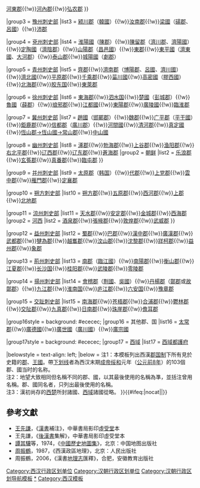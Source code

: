 {{Navbox
|name  = 西汉行政区划
|title = [[西汉]][[西汉行政区划|行政区划]]
|state = {{{state<includeonly>|collapsed</includeonly>}}}
|above = [[中国首都|都城]]：'''[[京兆尹|京兆]][[长安县]]'''

|group1style = background: #ececec; text-align: right;
|group1 = [[行部]]
|list1style = background: #ececec; text-align: center;
|list1 = [[郡县制|郡]]、[[封建制度 (中國)|王國]]

|group2 = [[司隸校尉部]]
|list2 =
{{Navbox|child
|groupstyle = background: #ececec;
|group1 = [[三辅]]
|list1 = [[渭南郡]]→[[內史 (秦漢行政區)|右内史]]→<u>[[京兆尹]]</u>{{!w}}([[左馮翊|河上郡]]＋[[右扶風|中地郡]])→[[內史 (秦漢行政區)|左内史]]→(<u>[[左馮翊]]</u>＋<u>[[右扶風]]</u>)
|group2 = [[三河地区|三河]]
|list2 = <u>[[河南郡]]</u>{{!w}}<u>[[河東郡 (中國)|河東郡]]</u>{{!w}}<u>[[河內郡 (中國)|河內郡]]</u>{{!w}}<u>[[弘农郡]]</u>
}}

|group3 = [[豫州刺史部]]
|list3 = <u>[[颍川郡]]</u>（[[韩国 (汉朝)|韓國]]）{{!w}}<u>[[汝南郡]]</u>{{!w}}<u>[[梁國 (漢朝)|梁國]]</u>（[[碭郡]]、[[吕国 (汉朝)|呂國]]）{{!w}}<u>[[沛郡]]</u>

|group4 = [[兗州刺史部]]
|list4 = <u>[[陳郡|淮陽國]]</u>（[[陳郡]]）{{!w}}<u>[[陳留郡]]</u>（[[陳留郡|濟川郡]]、[[陳留郡|濟陽國]]）{{!w}}<u>[[濟陰郡|定陶國]]</u>（[[濟陰郡]]）{{!w}}<u>[[山陽郡]]</u>（[[山陽郡|昌邑國]]）{{!w}}<u>[[東郡]]</u>{{!w}}<u>[[東平郡|東平國]]</u>（[[東平郡|濟東國]]、[[東平郡|大河郡]]）{{!w}}<u>[[泰山郡]]</u>{{!w}}<u>[[城陽郡|城陽國]]</u>（[[城陽郡|劇郡]]）

|group5 = [[青州刺史部]]
|list5 = <u>[[齊郡]]</u>{{!w}}<u>[[濟南郡]]</u>（[[濟南郡|博陽郡]]、[[吕国 (汉朝)|呂國]]、[[濟南郡|濟川國]]）{{!w}}[[济北郡|濟北國]]{{!w}}<u>[[平原郡]]</u>{{!w}}<u>[[千乘郡]]</u>{{!w}}<u>[[菑川國]]</u>{{!w}}<u>[[高密郡|高密國]]</u>（[[胶西郡|膠西國]]）{{!w}}<u>[[北海郡]]</u>{{!w}}<u>[[胶东国]]</u>{{!w}}<u>[[東萊郡]]</u>

|group6 = [[徐州刺史部]]
|list6 = <u>[[東海郡]]</u>{{!w}}<u>[[泗水国]]</u>{{!w}}<u>[[彭城郡|楚國]]</u>（[[彭城郡]]）{{!w}}<u>[[魯郡|魯國]]</u>（[[薛郡]]）{{!w}}<u>[[琅邪郡]]</u>{{!w}}[[廣陵郡|江都國]]{{!w}}[[廣陵郡|東陽郡]]{{!w}}<u>[[廣陵郡|廣陵國]]</u>{{!w}}<u>[[臨淮郡]]</u>

|group7 = [[冀州刺史部]]
|list7 = <u>[[邯鄲郡|趙國]]</u>（[[邯鄲郡]]）{{!w}}<u>[[魏郡]]</u>{{!w}}<u>[[广平郡]]</u>（[[广平郡|平干國]]）{{!w}}<u>[[鉅鹿郡]]</u>{{!w}}<u>[[信都郡]]</u>（[[信都郡|廣川郡]]）{{!w}}<u>[[河間郡|河間國]]</u>{{!w}}<u>[[清河郡]]</u>{{!w}}<u>[[真定國]]</u>{{!w}}[[常山郡|恆山郡→恆山國→<u>常山郡</u>]]{{!w}}<u>[[中山郡|中山國]]</u>

|group8 = [[幽州刺史部]]
|list8 = {{Navbox|child
|groupstyle = background: #ececec;
|list1 = [[广阳郡|廣陽國]]（[[广阳郡|燕國]]）</u>{{!w}}<u>[[涿郡]]</u>{{!w}}<u>[[勃海郡]]</u>{{!w}}<u>[[上谷郡]]</u>{{!w}}<u>[[渔阳郡]]</u>{{!w}}<u>[[右北平郡]]</u>{{!w}}<u>[[辽西郡]]</u>{{!w}}<u>[[辽东郡]]</u>{{!w}}[[蒼海郡]]
|group2 = [[漢四郡|朝鲜]]
|list2 = <u>[[乐浪郡]]</u>{{!w}}<u>[[玄菟郡]]</u>{{!w}}[[真番郡]]{{!w}}[[臨屯郡]]
}}

|group9 = [[并州刺史部]]
|list9 = <u>[[太原郡]]</u>（[[韩国 (汉朝)|韩国]]）{{!w}}<u>[[代郡]]</u>{{!w}}<u>[[上党郡]]</u>{{!w}}<u>[[云中郡 (赵国)|雲中郡]]</u>{{!w}}<u>[[雁門郡]]</u>{{!w}}<u>[[定襄郡]]</u>

|group10 = [[朔方刺史部]]
|list10 = <u>[[朔方郡]]</u>{{!w}}<u>[[五原郡]]</u>{{!w}}<u>[[西河郡]]</u>{{!w}}<u>[[上郡]]</u>{{!w}}<u>[[北地郡]]</u>

|group11 = [[涼州刺史部]]
|list11 = {{Navbox|child
|groupstyle = background: #ececec;
|group1 = [[陇右]]
|list1 = <u>[[隴西郡]]</u>{{!w}}<u>[[天水郡]]</u>{{!w}}<u>[[安定郡]]</u>{{!w}}<u>[[金城郡]]</u>{{!w}}[[西海郡 (西汉)|西海郡]]
|group2 = [[河西四郡|河西]]
|list2 = <u>[[酒泉郡]]</u>{{!w}}<u>[[張掖郡]]</u>{{!w}}<u>[[敦煌郡]]</u>{{!w}}<u>[[武威郡]]</u>
}}

|group12 = [[益州刺史部]]
|list12 = <u>[[蜀郡]]</u>{{!w}}<u>[[巴郡]]</u>{{!w}}<u>[[漢中郡]]</u>{{!w}}<u>[[廣漢郡]]</u>{{!w}}<u>[[武都郡]]</u>{{!w}}<u>[[犍為郡]]</u>{{!w}}<u>[[越巂郡]]</u>{{!w}}[[汶山郡]]{{!w}}[[沈黎郡]]{{!w}}<u>[[牂柯郡]]</u>{{!w}}<u>[[益州郡]]</u>{{!w}}[[象郡]]

|group13 = [[荊州刺史部]]
|list13 = <u>[[南郡]]</u>（[[南郡|臨江國]]）{{!w}}<u>[[南陽郡]]</u>{{!w}}[[衡山郡]]{{!w}}<u>[[江夏郡]]</u>{{!w}}<u>[[长沙国]]</u>{{!w}}<u>[[桂阳郡]]</u>{{!w}}<u>[[武陵郡]]</u>{{!w}}<u>[[零陵郡]]</u>

|group14 = [[揚州刺史部]]
|list14 = <u>[[會稽郡]]</u>（[[吳國 (漢朝)|荆國]]、[[吳國 (漢朝)|吳國]]）{{!w}}<u>[[丹楊郡]]</u>（[[丹楊郡|鄣郡]]或[[故鄣郡]]）{{!w}}<u>[[九江郡]]</u>{{!w}}[[淮南国]]{{!w}}<u>[[庐江郡]]</u>{{!w}}<u>[[六安国]]</u>{{!w}}<u>[[豫章郡]]</u>

|group15 = [[交趾刺史部]]
|list15 = <u>[[南海郡 (中国)|南海郡]]</u>{{!w}}<u>[[苍梧郡]]</u>{{!w}}<u>[[合浦郡]]</u>{{!w}}<u>[[鬱林郡]]</u>{{!w}}<u>[[交阯郡]]</u>{{!w}}<u>[[九真郡]]</u>{{!w}}<u>[[日南郡]]</u>{{!w}}[[珠崖郡]]{{!w}}[[儋耳郡]]

|group16style = background: #ececec;
|group16 = 其他郡、国
|list16 = [[太常郡]]{{!w}}[[黟县|廣德國]]{{!w}}[[信都郡|廣世國]]（[[信都郡|廣川國]]）{{!w}}[[鉅鹿郡|廣宗國]]

|group17style = background: #ececec;
|group17 = [[西域]]
|list17 = [[西域都護府]]

|belowstyle = text-align: left;
|below = 注1：本模板列出西漢[[郡国制]]下所有見於史籍的[[郡]]、[[王國]]。帶<u>下划线</u>者為西汉末期[[汉成帝|成帝]][[绥和]]元年（[[前8年|公元前8年]]）的103個郡、國当时的名称。<br />
注2：地望大致相同但名稱不同的郡、國，以其最後使用的名稱為準，並括注曾用名稱。郡、國同名者，只列出最後使用的名稱。<br />
注3：漢初尚存的[[西楚]]所封諸國、[[西域]]諸國從略。
}}<includeonly>{{#ifeq:{{{1}}}|nocat||[[Category:西汉行政区划单位]][[Category:汉朝行政区划单位]]}}</includeonly><noinclude>

== 參考文獻 ==
* [[王先謙]]，《[[漢書]]補注》，中華書局影印[[虛受堂]]本 
* 王先謙，《[[後漢書]]集解》，中華書局影印虛受堂本
* [[譚其驤]]等，1974，《[[中國歷史地圖集]]》，北京：中国地图出版社
* [[周振鶴]]，1987，《西漢政區地理》，北京：人民出版社
* 周振鶴，2006，《漢書[[地理志]]匯釋》，合肥，安徽教育出版社

[[Category:汉朝行政区划导航模板]]
[[Category:西汉行政区划|*]]
[[Category:西汉模板]]
</noinclude>